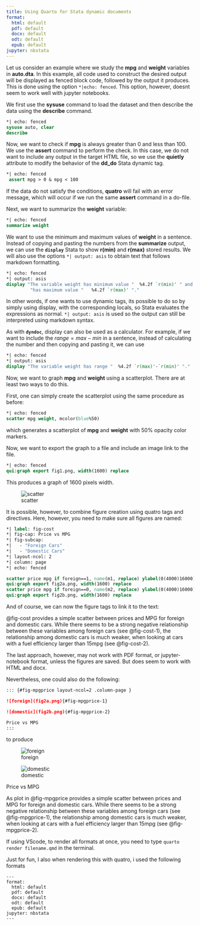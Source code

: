 ```yaml
---
title: Using Quarto for Stata dynamic documents
format: 
  html: default
  pdf: default
  docx: default
  odt: default
  epub: default
jupyter: nbstata
---
```


Let us consider an example where we study the **mpg** and **weight** variables
in **auto.dta**.  In this example, all code used to construct the desired output
will be displayed as fenced block code, followed by the output it produces. This is done
using the option `*|echo: fenced`. This option, however, doesnt seem to work well with jupyter notebooks.

We first use the **sysuse** command to load the dataset and then describe
the data using the **describe** command. 

```stata
*| echo: fenced
sysuse auto, clear
describe
```

Now, we want to check if **mpg** is always greater than 0 and less than 100.
We use the **assert** command to perform the check.  In this case, we do not
want to include any output in the target HTML file, so we use the **quietly**
attribute to modify the behavior of the **dd_do** Stata dynamic tag.      

```stata
*| echo: fenced
 assert mpg > 0 & mpg < 100
```

If the data do not satisfy the conditions, **quatro** will fail with an error
message, which will occur if we run the same **assert** command in a do-file. 

Next, we want to summarize the **weight** variable:

```stata
*| echo: fenced
summarize weight
```

We want to use the minimum and maximum values of **weight** in a sentence.
Instead of copying and pasting the numbers from the **summarize** output, we can
use the **`display`** Stata to show **r(min)** and **r(max)** stored results. We will also use 
the options `*| output: asis` to obtain text that follows markdown formatting. 

```stata
*| echo: fenced
*| output: asis
display "The variable weight has minimum value "  %4.2f `r(min)' " and " ///
         "has maximum value "   %4.2f `r(max)' "."
```

In other words, if one wants to use dynamic tags, its possible to do so 
by simply using display, with the corresponding locals, so Stata evaluates the expressions
as normal. `*| output: asis` is used so the output can still be interpreted using markdown syntax.

As with **`dyndoc`**, display can also be used as a calculator. For example, if we want to
include the $range = max - min$ in a sentence, instead of calculating the
number and then copying and pasting it, we can use 

```stata
*| echo: fenced
*| output: asis
display "The variable weight has range "  %4.2f `r(max)'-`r(min)' "."
```

Now, we want to graph **mpg** and **weight** using a scatterplot. There are at least two ways to do this.

First, one can simply create the scatterplot using the same procedure as before:

```stata
*| echo: fenced
scatter mpg weight, mcolor(blue%50)
```

which generates a scatterplot of **mpg** and **weight** with 50% opacity 
color markers.

Now, we want to export the graph to a file and include an image link to the
file. 

```stata
*| echo: fenced
qui:graph export fig1.png, width(1600) replace
```

This produces a graph of 1600 pixels width.  

![scatter](fig1.png)

It is possible, however, to combine figure creation using quatro tags and directives. Here, however, you need to make sure all figures are named:

```stata
*| label: fig-cost
*| fig-cap: Price vs MPG
*| fig-subcap:
*|   - "Foreign Cars"
*|   - "Domestic Cars"
*| layout-ncol: 2
*| column: page  
*| echo: fenced

scatter price mpg if foreign==1, name(m1, replace) ylabel(0(4000)16000)
qui:graph export fig2a.png, width(1600) replace
scatter price mpg if foreign==0, name(m2, replace) ylabel(0(4000)16000)
qui:graph export fig2b.png, width(1600) replace
```

And of course, we can now the figure tags to link it to the text:

@fig-cost provides a simple scatter between prices and MPG for foreign and domestic cars. While there seems to be a strong negative relationship between these variables among foreign cars (see @fig-cost-1), 
the relationship among domestic cars is much weaker, when looking at cars with a fuel efficiency larger than 15mpg (see @fig-cost-2).

The last approach, however, may not work with PDF format, or jupyter-notebook format, unless the figures are saved. But does seem to work with HTML and docx.

Nevertheless, one could also do the following:

````markdown
::: {#fig-mpgprice layout-ncol=2 .column-page }

![foreign](fig2a.png){#fig-mpgprice-1}

![domestic](fig2b.png){#fig-mpgprice-2}

Price vs MPG
:::
````

to produce 

::: {#fig-mpgprice layout-ncol=2 .column-page }

![foreign](fig2a.png){#fig-mpgprice-1}

![domestic](fig2b.png){#fig-mpgprice-2}

Price vs MPG
:::

As plot in @fig-mpgprice provides a simple scatter between prices and MPG for foreign and domestic cars. While there seems to be a strong negative relationship between these variables among foreign cars (see @fig-mpgprice-1), 
the relationship among domestic cars is much weaker, when looking at cars with a fuel efficiency larger than 15mpg (see @fig-mpgprice-2).

If using VScode, to render all formats at once, you need to type `quarto render filename.qmd` in the terminal.

Just for fun, I also when rendering this with quatro, i used the following formats

```
---
format: 
  html: default
  pdf: default
  docx: default
  odt: default
  epub: default
jupyter: nbstata
---
```